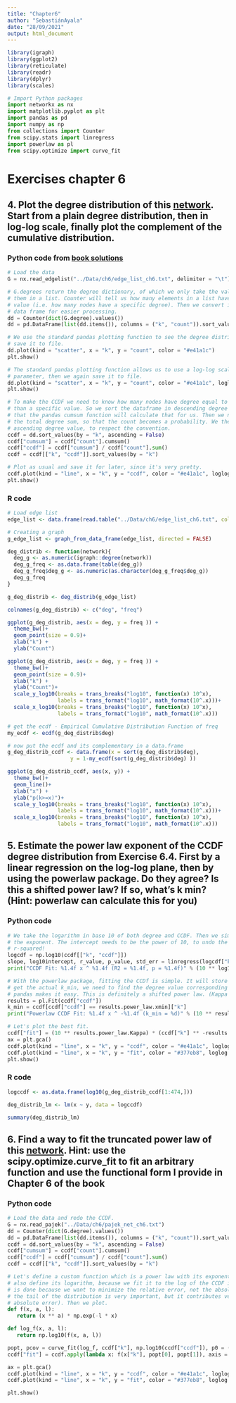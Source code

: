 ```yaml
---
title: "Chapter6"
author: "SebastiánAyala"
date: "28/09/2021"
output: html_document
---
```


```r
library(igraph)
library(ggplot2)
library(reticulate)
library(readr)
library(dplyr)
library(scales)
```

```python
# Import Python packages 
import networkx as nx
import matplotlib.pyplot as plt
import pandas as pd
import numpy as np 
from collections import Counter
from scipy.stats import linregress
import powerlaw as pl
from scipy.optimize import curve_fit
```
# Exercises chapter 6

## 4. Plot the degree distribution of this [network](https://www.networkatlas.eu/exercises/6/4/data.txt). Start from a plain degree distribution, then in log-log scale, finally plot the complement of the cumulative distribution.

### Python code from [book solutions](https://www.networkatlas.eu/exercise.htm)

```python
# Load the data
G = nx.read_edgelist("../Data/ch6/edge_list_ch6.txt", delimiter = "\t")

# G.degrees return the degree dictionary, of which we only take the values and store
# them in a list. Counter will tell us how many elements in a list have a specific
# value (i.e. how many nodes have a specific degree). Then we convert it into a
# data frame for easier processing.
dd = Counter(dict(G.degree).values())
dd = pd.DataFrame(list(dd.items()), columns = ("k", "count")).sort_values(by = "k")

# We use the standard pandas plotting function to see the degree distribution and
# save it to file.
dd.plot(kind = "scatter", x = "k", y = "count", color = "#e41a1c")
plt.show()

# The standard pandas plotting function allows us to use a log-log scale via a
# parameter, then we again save it to file.
dd.plot(kind = "scatter", x = "k", y = "count", color = "#e41a1c", loglog = True)
plt.show()

# To make the CCDF we need to know how many nodes have degree equal to or higher
# than a specific value. So we sort the dataframe in descending degree order, so
# that the pandas cumsum function will calculate that for us. Then we normalize by
# the total degree sum, so that the count becomes a probability. We then sort in
# ascending degree value, to respect the convention.
ccdf = dd.sort_values(by = "k", ascending = False)
ccdf["cumsum"] = ccdf["count"].cumsum()
ccdf["ccdf"] = ccdf["cumsum"] / ccdf["count"].sum()
ccdf = ccdf[["k", "ccdf"]].sort_values(by = "k")

# Plot as usual and save it for later, since it's very pretty.
ccdf.plot(kind = "line", x = "k", y = "ccdf", color = "#e41a1c", loglog = True)
plt.show()

```

### R code

```r
# Load edge list 
edge_list <- data.frame(read.table("../Data/ch6/edge_list_ch6.txt", col.names = c("V1", "V2")))

# Creating a graph 
g_edge_list <- graph_from_data_frame(edge_list, directed = FALSE)

deg_distrib <- function(network){
  deg_g <- as.numeric(igraph::degree(network))
  deg_g_freq <- as.data.frame(table(deg_g))
  deg_g_freq$deg_g <- as.numeric(as.character(deg_g_freq$deg_g))
  deg_g_freq
}

g_deg_distrib <- deg_distrib(g_edge_list)

colnames(g_deg_distrib) <- c("deg", "freq")

ggplot(g_deg_distrib, aes(x = deg, y = freq )) +
  theme_bw()+
  geom_point(size = 0.9)+
  xlab("k") +
  ylab("Count")

ggplot(g_deg_distrib, aes(x = deg, y = freq )) +
  theme_bw()+
  geom_point(size = 0.9)+
  xlab("k") +
  ylab("Count")+
  scale_y_log10(breaks = trans_breaks("log10", function(x) 10^x),
                labels = trans_format("log10", math_format(10^.x)))+
  scale_x_log10(breaks = trans_breaks("log10", function(x) 10^x),
                labels = trans_format("log10", math_format(10^.x)))

# get the ecdf - Empirical Cumulative Distribution Function of freq
my_ecdf <- ecdf(g_deg_distrib$deg)

# now put the ecdf and its complementary in a data.frame
g_deg_distrib_ccdf <- data.frame(x = sort(g_deg_distrib$deg),
                    y = 1-my_ecdf(sort(g_deg_distrib$deg) ))

ggplot(g_deg_distrib_ccdf, aes(x, y)) +
  theme_bw()+
  geom_line()+
  xlab("x") +
  ylab("p(k>=x)")+
  scale_y_log10(breaks = trans_breaks("log10", function(x) 10^x),
                labels = trans_format("log10", math_format(10^.x)))+
  scale_x_log10(breaks = trans_breaks("log10", function(x) 10^x),
                labels = trans_format("log10", math_format(10^.x)))

```

## 5. Estimate the power law exponent of the CCDF degree distribution from Exercise 6.4. First by a linear regression on the log-log plane, then by using the powerlaw package. Do they agree? Is this a shifted power law? If so, what's k min? (Hint: powerlaw can calculate this for you)

### Python code 

```python
# We take the logarithm in base 10 of both degree and CCDF. Then we simply do a linear regression. The slope is
# the exponent. The intercept needs to be the power of 10, to undo the logarithm operation. Look at that
# r-squared!
logcdf = np.log10(ccdf[["k", "ccdf"]])
slope, log10intercept, r_value, p_value, std_err = linregress(logcdf["k"], logcdf["ccdf"])
print("CCDF Fit: %1.4f x ^ %1.4f (R2 = %1.4f, p = %1.4f)" % (10 ** log10intercept, slope, r_value ** 2, p_value))

# With the powerlaw package, fitting the CCDf is simple. It will store results in the .power_law property. To
# get the actual k_min, we need to find the degree value corresponding to the probability in .power_law.xmin:
# pandas makes it easy. This is definitely a shifted power law. (Kappa contains the intercept information)
results = pl.Fit(ccdf["ccdf"])
k_min = ccdf[ccdf["ccdf"] == results.power_law.xmin]["k"]
print("Powerlaw CCDF Fit: %1.4f x ^ -%1.4f (k_min = %d)" % (10 ** results.power_law.Kappa, results.power_law.alpha, k_min))

# Let's plot the best fit.
ccdf["fit"] = (10 ** results.power_law.Kappa) * (ccdf["k"] ** -results.power_law.alpha)
ax = plt.gca()
ccdf.plot(kind = "line", x = "k", y = "ccdf", color = "#e41a1c", loglog = True, ax = ax)
ccdf.plot(kind = "line", x = "k", y = "fit", color = "#377eb8", loglog = True, ax = ax)
plt.show()

```

### R code

```r
logccdf <- as.data.frame(log10(g_deg_distrib_ccdf[1:474,]))

deg_distrib_lm <- lm(x ~ y, data = logccdf)

summary(deg_distrib_lm)

```

## 6. Find a way to fit the truncated power law of this [network](https://www.networkatlas.eu/exercises/6/6/data.net). Hint: use the scipy.optimize.curve_fit to fit an arbitrary function and use the functional form I provide in Chapter 6 of the book

### Python code 

```python

# Load the data and redo the CCDF.
G = nx.read_pajek("../Data/ch6/pajek_net_ch6.txt")
dd = Counter(dict(G.degree).values())
dd = pd.DataFrame(list(dd.items()), columns = ("k", "count")).sort_values(by = "k")
ccdf = dd.sort_values(by = "k", ascending = False)
ccdf["cumsum"] = ccdf["count"].cumsum()
ccdf["ccdf"] = ccdf["cumsum"] / ccdf["count"].sum()
ccdf = ccdf[["k", "ccdf"]].sort_values(by = "k")

# Let's define a custom function which is a power law with its exponential truncation. We
# also define its logarithm, because we fit it to the log of the CCDF in curve_fit. This
# is done because we want to minimize the relative error, not the absolute error (since
# the tail of the distribution is very important, but it contributes very little to the
# absolute error). Then we plot.
def f(x, a, l):
   return (x ** a) * np.exp(-l * x) 

def log_f(x, a, l):
   return np.log10(f(x, a, l))

popt, pcov = curve_fit(log_f, ccdf["k"], np.log10(ccdf["ccdf"]), p0 = (1, 1))
ccdf["fit"] = ccdf.apply(lambda x: f(x["k"], popt[0], popt[1]), axis = 1)

ax = plt.gca()
ccdf.plot(kind = "line", x = "k", y = "ccdf", color = "#e41a1c", loglog = True, ax = ax)
ccdf.plot(kind = "line", x = "k", y = "fit", color = "#377eb8", loglog = True, ax = ax)

plt.show()
```



